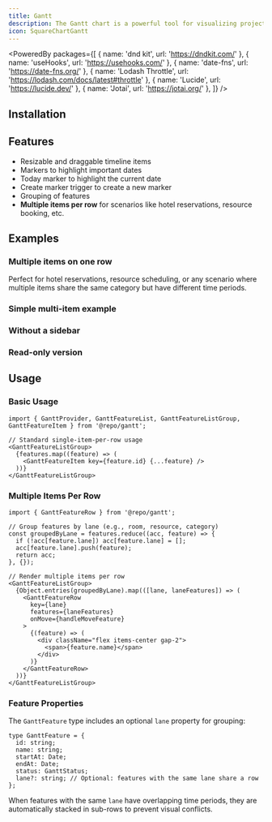 ```yaml
---
title: Gantt
description: The Gantt chart is a powerful tool for visualizing project schedules and tracking the progress of tasks. It provides a clear, hierarchical view of tasks, allowing you to easily identify manage project timelines.
icon: SquareChartGantt
---
```


<PoweredBy packages={[
  { name: 'dnd kit', url: 'https://dndkit.com/' },
  { name: 'useHooks', url: 'https://usehooks.com/' },
  { name: 'date-fns', url: 'https://date-fns.org/' },
  { name: 'Lodash Throttle', url: 'https://lodash.com/docs/latest#throttle' },
  { name: 'Lucide', url: 'https://lucide.dev/' },
  { name: 'Jotai', url: 'https://jotai.org/' },
]} />

<Preview path="gantt" />

## Installation

<Installer packageName="gantt" />

## Features

- Resizable and draggable timeline items
- Markers to highlight important dates
- Today marker to highlight the current date
- Create marker trigger to create a new marker
- Grouping of features
- **Multiple items per row** for scenarios like hotel reservations, resource booking, etc.

## Examples

### Multiple items on one row

Perfect for hotel reservations, resource scheduling, or any scenario where multiple items share the same category but have different time periods.

<Preview path="gantt-hotel-reservations" />

### Simple multi-item example

<Preview path="gantt-multi-items" />

### Without a sidebar

<Preview path="gantt-no-sidebar" />

### Read-only version

<Preview path="gantt-read-only" />

## Usage

### Basic Usage

```tsx
import { GanttProvider, GanttFeatureList, GanttFeatureListGroup, GanttFeatureItem } from '@repo/gantt';

// Standard single-item-per-row usage
<GanttFeatureListGroup>
  {features.map((feature) => (
    <GanttFeatureItem key={feature.id} {...feature} />
  ))}
</GanttFeatureListGroup>
```

### Multiple Items Per Row

```tsx
import { GanttFeatureRow } from '@repo/gantt';

// Group features by lane (e.g., room, resource, category)
const groupedByLane = features.reduce((acc, feature) => {
  if (!acc[feature.lane]) acc[feature.lane] = [];
  acc[feature.lane].push(feature);
  return acc;
}, {});

// Render multiple items per row
<GanttFeatureListGroup>
  {Object.entries(groupedByLane).map(([lane, laneFeatures]) => (
    <GanttFeatureRow
      key={lane}
      features={laneFeatures}
      onMove={handleMoveFeature}
    >
      {(feature) => (
        <div className="flex items-center gap-2">
          <span>{feature.name}</span>
        </div>
      )}
    </GanttFeatureRow>
  ))}
</GanttFeatureListGroup>
```

### Feature Properties

The `GanttFeature` type includes an optional `lane` property for grouping:

```tsx
type GanttFeature = {
  id: string;
  name: string;
  startAt: Date;
  endAt: Date;
  status: GanttStatus;
  lane?: string; // Optional: features with the same lane share a row
};
```

When features with the same `lane` have overlapping time periods, they are automatically stacked in sub-rows to prevent visual conflicts.
